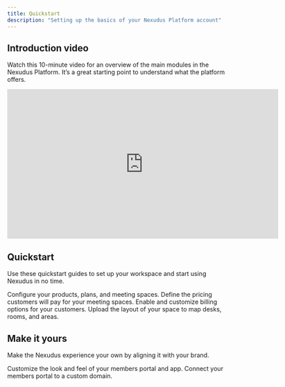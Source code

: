 ```yaml
---
title: Quickstart
description: "Setting up the basics of your Nexudus Platform account"
---
```


## Introduction video

Watch this 10-minute video for an overview of the main modules in the Nexudus Platform.
It’s a great starting point to understand what the platform offers.

<iframe
  width="625"
  height="345"
  src="https://www.youtube.com/embed/jvwPFqZZdM0"
  title="Dashboard Modules Introduction"
  frameborder="0"
  allow="accelerometer; autoplay; clipboard-write; encrypted-media; gyroscope; picture-in-picture"
  allowfullscreen
></iframe>

## Quickstart

Use these quickstart guides to set up your workspace and start using Nexudus in no time.

<CardGroup cols={2}>
  <Card title="Set up inventory" icon="box" href="/quickstart/inventory">
    Configure your products, plans, and meeting spaces.
  </Card>
  <Card title="Configure pricing" icon="dollar-sign" href="#">
    Define the pricing customers will pay for your meeting spaces.
  </Card>
  <Card
    title="Set up billing and payments"
    icon="circle-dollar-to-slot"
    href="#"
  >
    Enable and customize billing options for your customers.
  </Card>
  <Card title="Add your floor plan" icon="city" href="#">
    Upload the layout of your space to map desks, rooms, and areas.
  </Card>
</CardGroup>

## Make it yours

Make the Nexudus experience your own by aligning it with your brand.

<CardGroup cols={2}>
  <Card title="Set up your brand" icon="palette" href="#">
    Customize the look and feel of your members portal and app.
  </Card>
  <Card title="Use your own domain" icon="globe" href="#">
    Connect your members portal to a custom domain.
  </Card>
</CardGroup>
